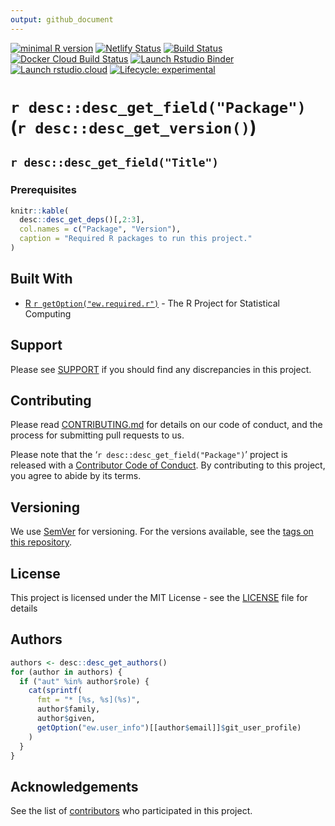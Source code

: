 ```yaml
---
output: github_document
---
```


<!-- badges: start -->
[![minimal R version](https://img.shields.io/badge/R%3E%3D-`r getOption("ew.required.r")`-6666ff.svg)](https://cran.r-project.org/)
[![Netlify Status](https://api.netlify.com/api/v1/badges/bcc3fe43-1cd0-4d23-aca4-42f78a809855/deploy-status)](https://app.netlify.com/sites/happy-chandrasekhar-239442/deploys)
[![Build Status](https://img.shields.io/travis/timtrice/enhanced_workflowr/master.svg)](https://travis-ci.org/timtrice/enhanced_workflowr)
[![Docker Cloud Build Status](https://img.shields.io/docker/cloud/build/timtrice/enhanced_workflowr.svg?style=popout)](https://cloud.docker.com/repository/docker/timtrice/enhanced_workflowr)
[![Launch Rstudio Binder](http://mybinder.org/badge.svg)](https://mybinder.org/v2/gh/timtrice/enhanced_workflowr/master?urlpath=rstudio)
[![Launch rstudio.cloud](https://img.shields.io/badge/launch-rstudio.cloud-yellowgreen.svg)](https://rstudio.cloud/project/417421)
[![Lifecycle: experimental](https://img.shields.io/badge/lifecycle-experimental-orange.svg)](https://www.tidyverse.org/lifecycle/#experimental)
<!-- badges: end -->

# `r desc::desc_get_field("Package")` (`r desc::desc_get_version() `)

## `r desc::desc_get_field("Title") `

### Prerequisites

```r
knitr::kable(
  desc::desc_get_deps()[,2:3], 
  col.names = c("Package", "Version"), 
  caption = "Required R packages to run this project."
)
```

## Built With

* [R `r getOption("ew.required.r")`](https://www.r-project.org/) - The R Project for Statistical Computing

## Support

Please see [SUPPORT](`r desc::desc_get_urls()`/blob/master/.github/SUPPORT.md) if you should find any discrepancies in this project.

## Contributing

Please read [CONTRIBUTING.md](`r desc::desc_get_urls()`/blob/master/.github/CONTRIBUTING.md) for details on our code of conduct, and the process for submitting pull requests to us.

Please note that the '`r desc::desc_get_field("Package")`' project is released with a [Contributor Code of Conduct](`r desc::desc_get_urls()`/blob/master/.github/CODE_OF_CONDUCT.md). By contributing to this project, you agree to abide by its terms.

## Versioning

We use [SemVer](http://semver.org/) for versioning. For the versions available, see the [tags on this repository](`r desc::desc_get_urls()`/tags). 

## License

This project is licensed under the MIT License - see the [LICENSE](`r desc::desc_get_urls()`/blob/master/LICENSE.md) file for details

## Authors

```r
authors <- desc::desc_get_authors()
for (author in authors) {
  if ("aut" %in% author$role) {
    cat(sprintf(
      fmt = "* [%s, %s](%s)", 
      author$family, 
      author$given, 
      getOption("ew.user_info")[[author$email]]$git_user_profile)
    )
  }
}
```

## Acknowledgements

See the list of [contributors](`r desc::desc_get_urls()`/contributors) who participated in this project.
